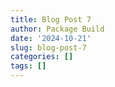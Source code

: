```yaml
---
title: Blog Post 7
author: Package Build
date: '2024-10-21'
slug: blog-post-7
categories: []
tags: []
---
```

